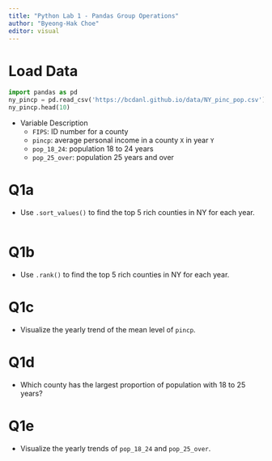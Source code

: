 ```yaml
---
title: "Python Lab 1 - Pandas Group Operations"
author: "Byeong-Hak Choe"
editor: visual
---
```


# Load Data

```python
import pandas as pd
ny_pincp = pd.read_csv('https://bcdanl.github.io/data/NY_pinc_pop.csv')
ny_pincp.head(10)
```

- Variable Description
    - `FIPS`: ID number for a county
    - `pincp`: average personal income in a county `X` in year `Y`
    - `pop_18_24`: population 18 to 24 years
    - `pop_25_over`: population 25 years and over

# Q1a

- Use `.sort_values()` to find the top 5 rich counties in NY for each year.

```python

```


# Q1b

- Use `.rank()` to find the top 5 rich counties in NY for each year.

# Q1c

- Visualize the yearly trend of the mean level of `pincp`.

# Q1d

- Which county has the largest proportion of population with 18 to 25 years?

# Q1e

- Visualize the yearly trends of `pop_18_24` and `pop_25_over`.
